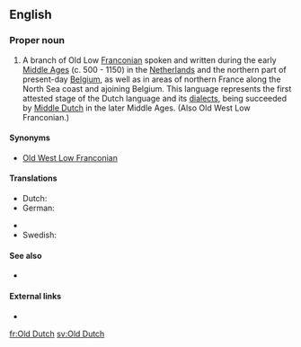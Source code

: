 ==English==
{{wikipedia}}

===Proper noun===
{{en-proper noun}}

# A branch of Old Low [[Franconian]] spoken and written during the early [[Middle Ages]] (c. 500 - 1150) in the [[Netherlands]] and the northern part of present-day [[Belgium]], as well as in areas of northern France along the North Sea coast and ajoining Belgium. This language represents the first attested stage of the Dutch language and its [[dialect]]s, being succeeded by [[Middle Dutch]] in the later Middle Ages. (Also Old West Low Franconian.)

====Synonyms====
* [[Old West Low Franconian]]

====Translations====
{{trans-top|language}}
* Dutch: {{t+|nl|Oudnederlands}}
* German: {{t|de|Altniederländisch}}
{{trans-mid}}
* {{trreq|odt}}
* Swedish: {{t+|sv|fornnederländska|c}}
{{trans-bottom}}

====See also====
* {{langcat|odt}}

====External links====
* {{ISO 639|3code=odt}}

[[fr:Old Dutch]]
[[sv:Old Dutch]]